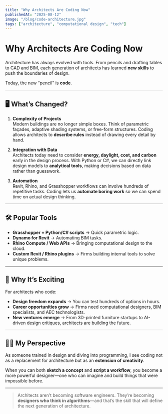 ```yaml
---
title: "Why Architects Are Coding Now"
publishedAt: "2025-08-12"
image: "/blog/code-architecture.jpg" 
tags: ["architecture", "computational design", "tech"]
---
```


# Why Architects Are Coding Now

Architecture has always evolved with tools. From pencils and drafting tables to CAD and BIM, each generation of architects has learned **new skills** to push the boundaries of design.  

Today, the new “pencil” is **code**.

---

## 🖥 What’s Changed?

1. **Complexity of Projects**  
   Modern buildings are no longer simple boxes. Think of parametric façades, adaptive shading systems, or free-form structures. Coding allows architects to **describe rules** instead of drawing every detail by hand.

2. **Integration with Data**  
   Architects today need to consider **energy, daylight, cost, and carbon** early in the design process. With Python or C#, we can directly link design models to **analytical tools**, making decisions based on data rather than guesswork.

3. **Automation**  
   Revit, Rhino, and Grasshopper workflows can involve hundreds of repetitive tasks. Coding lets us **automate boring work** so we can spend time on actual design thinking.

---

## 🛠 Popular Tools

- **Grasshopper + Python/C# scripts** → Quick parametric logic.  
- **Dynamo for Revit** → Automating BIM tasks.  
- **Rhino Compute / Web APIs** → Bringing computational design to the cloud.  
- **Custom Revit / Rhino plugins** → Firms building internal tools to solve unique problems.

---

## 🚀 Why It’s Exciting

For architects who code:
- **Design freedom expands** → You can test hundreds of options in hours.  
- **Career opportunities grow** → Firms need computational designers, BIM specialists, and AEC technologists.  
- **New ventures emerge** → From 3D-printed furniture startups to AI-driven design critiques, architects are building the future.

---

## 🧑‍💻 My Perspective

As someone trained in design and diving into programming, I see coding not as a replacement for architecture but as an **extension of creativity**.  

When you can both **sketch a concept** and **script a workflow**, you become a more powerful designer—one who can imagine and build things that were impossible before.

---

> Architects aren’t becoming software engineers. They’re becoming **designers who think in algorithms**—and that’s the skill that will define the next generation of architecture.
